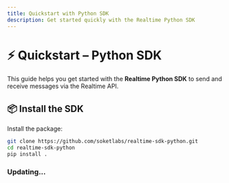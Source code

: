 ```yaml
---
title: Quickstart with Python SDK
description: Get started quickly with the Realtime Python SDK
---
```



# ⚡ Quickstart – Python SDK

This guide helps you get started with the **Realtime Python SDK** to send and receive messages via the Realtime API.

## 📦 Install the SDK

Install the package:

```bash
git clone https://github.com/soketlabs/realtime-sdk-python.git
cd realtime-sdk-python
pip install .
```
### Updating...
